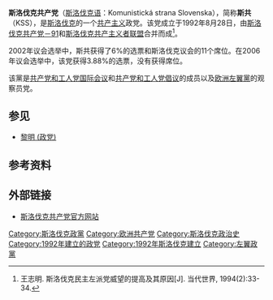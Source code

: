 {{other uses|斯洛伐克共产党 (消歧义)}}
{{Infobox political party
|country=斯洛伐克
|name = 斯洛伐克共产党
|native_name = Komunistická strana Slovenska
|logo = Logo of the Communist Party of Slovakia.svg
|flag = Flag of the Communist Party of Slovakia.svg
|leader = Jozef Hrdlička
|foundation = 1992年
|merger = [[斯洛伐克共产党－91|斯洛伐克共产党－91]]<br>[[斯洛伐克共产主义者联盟|斯洛伐克共产主义者联盟]]
|colorcode = Red
|ideology = [[共产主义|共产主义]]<ref name='march'>{{cite book|title=Contemporary Far Left Parties in Europe|last=March|first=Luke|year=2008|publisher=Friedrich-Ebert-Stiftung|location=[[Berlin|Berlin]]|isbn=978-3-86872-000-6|url=http://library.fes.de/pdf-files/id/ipa/05818.pdf|access-date=2018-10-30|archive-date=2011-09-09|archive-url=http://archive.wikiwix.com/cache/20110909054601/http://library.fes.de/pdf-files/id/ipa/05818.pdf|dead-url=no}}</ref><br>[[马克思列宁主义|马克思列宁主义]]<ref>{{Cite web |url=http://www.parties-and-elections.de/slovakia.html |title=http://www.parties-and-elections.de/slovakia.html |access-date=2018-10-30 |archive-date=2002-02-25 |archive-url=https://web.archive.org/web/20020225063030/http://www.parties-and-elections.de/slovakia.html |dead-url=no }}</ref>
|position = [[左翼|左翼]]<ref>{{Cite web|title=Political Earthquake in Slovakia: Government is Formed by Right-Wing Populists|url=https://www.transform-network.net/en/blog/article/political-earthquake-in-slovakia-government-is-formed-by-right-wing-populists/|access-date=2022-01-21|work=www.transform-network.net|language=en|archive-date=2022-01-21|archive-url=https://web.archive.org/web/20220121055510/https://www.transform-network.net/en/blog/article/political-earthquake-in-slovakia-government-is-formed-by-right-wing-populists/}}</ref>至[[极左翼|极左翼]]<ref name='march'/>
| membership_year = 2020年
| membership    = 1802<ref>{{cite web|title=Najbohatšiu členskú základňu si držia Smer-SD, KDH a SMK|url=http://www.hlavnespravy.sk/najbohatsiu-clensku-zakladnu-si-drzia-smer-sd-kdh-a-smk/665756|website=Hlavné Správy|accessdate=2016-03-21|archive-date=2017-11-09|archive-url=https://web.archive.org/web/20171109191141/http://www.hlavnespravy.sk/najbohatsiu-clensku-zakladnu-si-drzia-smer-sd-kdh-a-smk/665756|dead-url=no}}</ref>
|青年组织=左翼青年阵线
|international = [[共产党和工人党国际会议|共产党和工人党国际会议]]
|european = [[共产党和工人党倡议|共产党和工人党倡议]]<br>[[欧洲左翼党|欧洲左翼党]]（观察员党）
|europarl =
|colours = 红色
|headquarters = [[布拉迪斯拉发|布拉迪斯拉发]]
|website = {{URL|http://www.kss.sk/}}
}}
{{共产党}}
'''斯洛伐克共产党'''（[[斯洛伐克语|斯洛伐克语]]：Komunistická strana Slovenska），简称'''斯共'''（KSS），是[[斯洛伐克|斯洛伐克]]的一个[[共产主义|共产主义]]政党。该党成立于1992年8月28日，由[[斯洛伐克共产党－91|斯洛伐克共产党－91]]和[[斯洛伐克共产主义者联盟|斯洛伐克共产主义者联盟]]合并而成<ref>王志明. 斯洛伐克民主左派党威望的提高及其原因[J]. 当代世界, 1994(2):33-34.</ref>。

2002年议会选举中，斯共获得了6%的选票和斯洛伐克议会的11个席位。在2006年议会选举中，该党获得3.88%的选票，没有获得席位。

该黨是[[共产党和工人党国际会议|共产党和工人党国际会议]]和[[共产党和工人党倡议|共产党和工人党倡议]]的成员以及[[欧洲左翼黨|欧洲左翼黨]]的观察员党。

==参见==
*[[黎明_(政党)|黎明 (政党)]]

==参考资料==
{{reflist}}
== 外部链接 ==
*[http://www.kss.sk/ 斯洛伐克共产党官方网站] {{Wayback|url=http://www.kss.sk/ |date=20210105214654 }}
{{斯洛伐克政党}}
{{欧洲议会左翼党派}}
{{欧洲的共产党}}
[[Category:斯洛伐克政黨|Category:斯洛伐克政黨]]
[[Category:欧洲共产党|Category:欧洲共产党]]
[[Category:斯洛伐克政治史|Category:斯洛伐克政治史]]
[[Category:1992年建立的政党|Category:1992年建立的政党]]
[[Category:1992年斯洛伐克建立|Category:1992年斯洛伐克建立]]
[[Category:左翼政黨|Category:左翼政黨]]